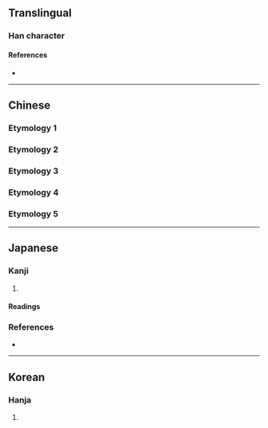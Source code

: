 {{also|㓙}}
{{character info}}
==Translingual==

===Han character===
{{Han char|rn=8|rad=亠|as=04|sn=6|four=00772|canj=YUK|ids=⿱亠凶}}

====References====
* {{Han ref|kx=0088.111|hdz=10283.020|uh=342B|ud=13355}}

----

==Chinese==
{{Han etym}}
===Etymology 1===
{{zh-see|凶|v}}
===Etymology 2===
{{zh-see|腦|ss}}
===Etymology 3===
{{zh-see|瑙|ss}}
===Etymology 4===
{{zh-see|碯|ss}}
===Etymology 5===
{{zh-see|堖|ss}}

----

==Japanese==

===Kanji===
{{ja-kanji|grade=|rs=亠04}}

# {{alternative form of|ja|凶}}

====Readings====
{{ja-readings
|on=[[きょう]] (kyō), [[く]] (ku)
|kun=[[わるい]] (warui)
}}

===References===
* {{R:Koseki Moji|021510}}

----

==Korean==

===Hanja===
{{ko-hanja|hangeul=흉|rv=hyung|mr=hyung|y=hyung|eumhun=흉하다|ehrv=hyunghada|ehmr=hyunghada|ehy=hyunghata}}

# {{alternative form of|ko|凶}}